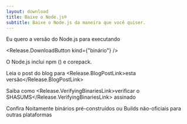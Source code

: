 ```yaml
---
layout: download
title: Baixe o Node.js®️
subtitle: Baixe o Node.js da maneira que você quiser.
---
```


<section>
  Eu quero a versão <Release.VersionDropdown /> do Node.js para <Release.OperatingSystemDropdown /> executando <Release.BitnessDropdown />

  <Release.DownloadButton kind={"binário"} />
</section>

<section>
  O Node.js inclui <LinkWithArrow href="https://npmjs.com">npm</LinkWithArrow> (<Release.NpmVersion />) e corepack.

  Leia o post do blog para <Release.BlogPostLink>esta versão</Release.BlogPostLink>

  Saiba como <Release.VerifyingBinariesLink>verificar o SHASUMS</Release.VerifyingBinariesLink> assinado

  Confira <LinkWithArrow href="https://nodejs.org/download/nightly/">Noitamente</LinkWithArrow> binários pré-construídos ou <LinkWithArrow href="https://unofficial-builds.nodejs.org/download/">Builds não-oficiais</LinkWithArrow> para outras plataformas
</section>

